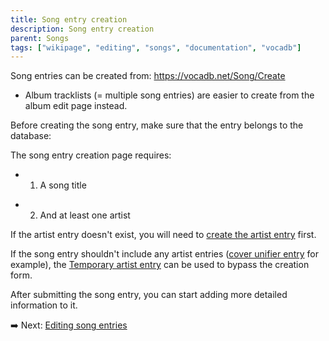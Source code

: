 ---
title: Song entry creation
description: Song entry creation
parent: Songs
tags: ["wikipage", "editing", "songs", "documentation", "vocadb"]
---


<Navigation />

Song entries can be created from: https://vocadb.net/Song/Create

- Album tracklists (= multiple song entries) are easier to create from the album edit page instead. 

Before creating the song entry, make sure that the entry belongs to the database:

<RuleEmbed ruleId={10} />
<RuleEmbed ruleId={11} />
<RuleEmbed ruleId={12} />
<RuleEmbed ruleId={13} />
<RuleEmbed ruleId={14} />
<RuleEmbed ruleId={135} />

The song entry creation page requires:

- 1) A song title

<RuleEmbed ruleId={7} />
<RuleEmbed ruleId={101} />
<RuleEmbed ruleId={102} />

- 2) And at least one artist

If the artist entry doesn't exist, you will need to [create the artist entry](/docs/artist-entry-creation) first.

If the song entry shouldn't include any artist entries ([cover unifier entry](https://vocadb.net/T/6751/out-of-scope-cover-unifier) for example), the [Temporary artist entry](https://vocadb.net/Ar/139625) can be used to bypass the creation form.

After submitting the song entry, you can start adding more detailed information to it.

➡️ Next: [Editing song entries](/docs/song-entry-editing)